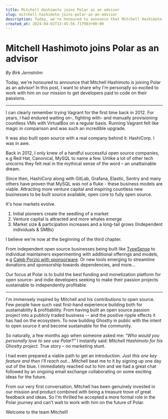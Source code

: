 ```yaml
---
title: Mitchell Hashimoto joins Polar as an advisor
slug: mitchell-hashimoto-joins-polar-as-an-advisor
description: Today, we're honoured to announce that Mitchell Hashimoto is joining Polar as an advisor!
created_at: 2024-04-02T13:45:56.717983+00:00
---
```


# Mitchell Hashimoto joins Polar as an advisor

_By Birk Jernström_

Today, we're honoured to announce that Mitchell Hashimoto is joining Polar as an advisor! In this post, I want to share why I'm personally so excited to work with him on our mission to get developers paid to code on their passions.

----

I can clearly remember trying Vagrant for the first time back in 2012. For years, I had endured waiting on-, fighting with- and manually provisioning countless VMs with VirtualBox on a regular basis. Running Vagrant felt like magic in comparison and was such an incredible upgrade. 

It was also built open source with a real company behind it: HashiCorp. I was in awe.

Back in 2012, I only knew of a handful successful open source companies, e.g Red Hat, Canonical, MySQL to name a few. Unlike a lot of other tech unicorns they felt real in the mythical sense of the word – an unattainable dream. 

Since then, HashiCorp along with GitLab, Grafana, Elastic, Sentry and many others have proven that MySQL was not a fluke - these business models are viable. Attracting more venture capital and inspiring countless new businesses to be built source available, open core to fully open source.

It's how markets evolve. 

1. Initial pioneers create the seedling of a market
2. Venture capital is attracted and more whales emerge
3. Market size & participation increases and a long-tail grows (Independent individuals & SMBs)

I believe we're now at the beginning of the third chapter.

From independent open source businesses being built like [TypeSense](https://typesense.org/) to individual maintainers experimenting with additional offerings and models, e.g [Caleb Porzio with sponsorware](https://calebporzio.com/sponsorware). Or new tools emerging to streamline donations and sponsorship towards dependencies, and more...

Our focus at Polar is to build the best funding and monetization platform for open source- and indie developers seeking to make their passion projects sustainable to independently profitable.

----

I'm immensely inspired by Mitchell and his contributions to open source. Few people have such vast first-hand experience building both for sustainability & profitability. From having built an open source passion project into a publicly traded business -- and the positive ripple effects it has had on the ecosystem. To now building Ghostty in public with the intent to open source it and become sustainable for the community. 

So naturally, a few months ago when someone asked me: _"Who would you personally love to see use Polar?"_ I instantly said: _Mitchell Hashimoto for his Ghostty project._ True story – no marketing stunt.

I had even prepared a viable path to get an introduction. _Just this one key feature and then I'll reach out..._ Mitchell beat me to it by signing up one day out of the blue. I immediately reached out to him and we had a great chat followed by an ongoing email exchange collaborating on some exciting ideas for the future.

From our very first conversation, Mitchell has been genuinely invested in our mission and product combined with being a treasure trove of great feedback and ideas. So I'm thrilled he accepted a more formal role in the Polar journey and can't wait to work with him on the future of Polar.

Welcome to the team Mitchell!


